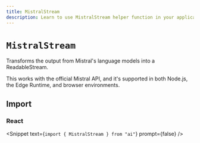 ```yaml
---
title: MistralStream
description: Learn to use MistralStream helper function in your application.
---
```


# `MistralStream`

Transforms the output from Mistral's language models into a ReadableStream.

This works with the official Mistral API, and it's supported in both Node.js, the Edge Runtime, and browser environments.

## Import

### React

<Snippet text={`import { MistralStream } from "ai"`} prompt={false} />

<ReferenceTable packageName="streams" functionName="MistralStream" />
